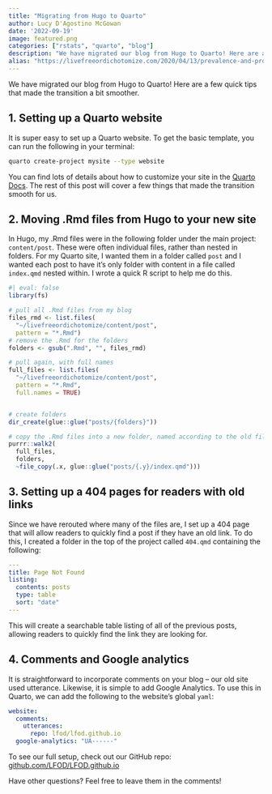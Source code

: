 ```yaml
---
title: "Migrating from Hugo to Quarto"
author: Lucy D'Agostino McGowan
date: '2022-09-19'
image: featured.png
categories: ["rstats", "quarto", "blog"]
description: "We have migrated our blog from Hugo to Quarto! Here are a few quick tips that made the transition a bit smoother."
alias: "https://livefreeordichotomize.com/2020/04/13/prevalence-and-probability-of-covid/"
---
```


We have migrated our blog from Hugo to Quarto! Here are a few quick tips that made the transition a bit smoother.

## 1. Setting up a Quarto website

It is super easy to set up a Quarto website. To get the basic template, you can run the following in your terminal:

```.bash
quarto create-project mysite --type website
```

You can find lots of details about how to customize your site in the [Quarto Docs](https://quarto.org/docs/websites/). The rest of this post will cover a few things that made the transition smooth for us.

## 2. Moving .Rmd files from Hugo to your new site

In Hugo, my .Rmd files were in the following folder under the main project: `content/post`. These were often individual files, rather than nested in folders. For my Quarto site, I wanted them in a folder called `post` and I wanted each post to have it's only folder with content in a file called `index.qmd` nested within. I wrote a quick R script to help me do this.

```r
#| eval: false
library(fs)

# pull all .Rmd files from my blog
files_rmd <- list.files(
  "~/livefreeordichotomize/content/post",
  pattern = "*.Rmd")
# remove the .Rmd for the folders
folders <- gsub(".Rmd", "", files_rmd)

# pull again, with full names
full_files <- list.files(
  "~/livefreeordichotomize/content/post",
  pattern = "*.Rmd", 
  full.names = TRUE)


# create folders
dir_create(glue::glue("posts/{folders}"))

# copy the .Rmd files into a new folder, named according to the old file name
purrr::walk2(
  full_files, 
  folders, 
  ~file_copy(.x, glue::glue("posts/{.y}/index.qmd")))
```

## 3. Setting up a 404 pages for readers with old links

Since we have rerouted where many of the files are, I set up a 404 page that will allow readers to quickly find a post if they have an old link. To do this, I created a folder in the top of the project called `404.qmd` containing the following:

```yaml
---
title: Page Not Found
listing:
  contents: posts
  type: table
  sort: "date"
---
```

This will create a searchable table listing of all of the previous posts, allowing readers to quickly find the link they are looking for.


## 4. Comments and Google analytics

It is straightforward to incorporate comments on your blog -- our old site used utterance. Likewise, it is simple to add Google Analytics. To use this in Quarto, we can add the following to the website's global `yaml`: 

```yaml
website:
  comments: 
    utterances:
      repo: lfod/lfod.github.io
  google-analytics: "UA------"
```

To see our full setup, check out our GitHub repo: [github.com/LFOD/LFOD.github.io](https://github.com/LFOD/LFOD.github.io)

Have other questions? Feel free to leave them in the comments!
